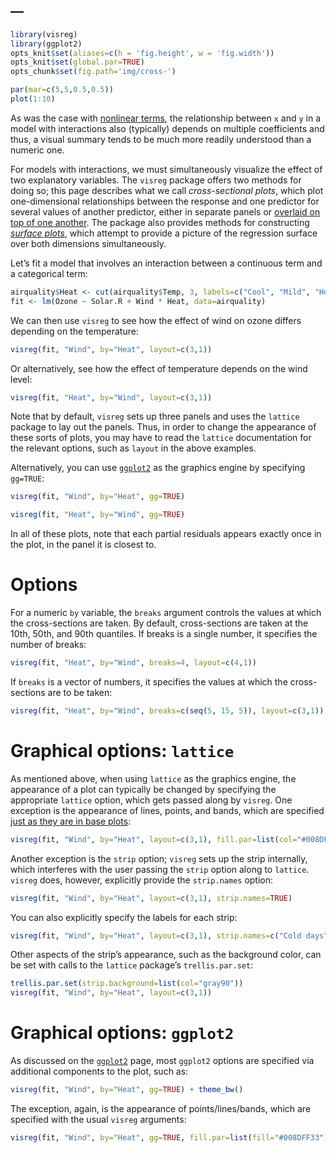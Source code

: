 ---
---

```r
library(visreg)
library(ggplot2)
opts_knit$set(aliases=c(h = 'fig.height', w = 'fig.width'))
opts_knit$set(global.par=TRUE)
opts_chunk$set(fig.path='img/cross-')
```
```r
par(mar=c(5,5,0.5,0.5))
plot(1:10)
```

As was the case with [nonlinear terms](trans.html), the relationship between `x` and `y` in a model with interactions also (typically) depends on multiple coefficients and thus, a visual summary tends to be much more readily understood than a numeric one.

For models with interactions, we must simultaneously visualize the effect of two explanatory variables.  The `visreg` package offers two methods for doing so; this page describes what we call *cross-sectional plots*, which plot one-dimensional relationships between the response and one predictor for several values of another predictor, either in separate panels or [overlaid on top of one another](overlay.html).  The package also provides methods for constructing [*surface plots*](surface.html), which attempt to provide a picture of the regression surface over both dimensions simultaneously.

Let's fit a model that involves an interaction between a continuous term and a categorical term:

```r
airquality$Heat <- cut(airquality$Temp, 3, labels=c("Cool", "Mild", "Hot"))
fit <- lm(Ozone ~ Solar.R + Wind * Heat, data=airquality)
```

We can then use `visreg` to see how the effect of wind on ozone differs depending on the temperature:

```r
visreg(fit, "Wind", by="Heat", layout=c(3,1))
```

Or alternatively, see how the effect of temperature depends on the wind level:

```r
visreg(fit, "Heat", by="Wind", layout=c(3,1))
```

Note that by default, `visreg` sets up three panels and uses the `lattice` package to lay out the panels.  Thus, in order to change the appearance of these sorts of plots, you may have to read the `lattice` documentation for the relevant options, such as `layout` in the above examples.

Alternatively, you can use [`ggplot2`](gg.html) as the graphics engine by specifying `gg=TRUE`:

```r
visreg(fit, "Wind", by="Heat", gg=TRUE)
```

```r
visreg(fit, "Heat", by="Wind", gg=TRUE)
```

In all of these plots, note that each partial residuals appears exactly once in the plot, in the panel it is closest to.

# Options

For a numeric `by` variable, the `breaks` argument controls the values at which the cross-sections are taken. By default, cross-sections are taken at the 10th, 50th, and 90th quantiles. If breaks is a single number, it specifies the number of breaks:

```r
visreg(fit, "Heat", by="Wind", breaks=4, layout=c(4,1))
```

If `breaks` is a vector of numbers, it specifies the values at which the cross-sections are to be taken:

```r
visreg(fit, "Heat", by="Wind", breaks=c(seq(5, 15, 5)), layout=c(3,1))
```

# Graphical options: `lattice`

As mentioned above, when using `lattice` as the graphics engine, the appearance of a plot can typically be changed by specifying the appropriate `lattice` option, which gets passed along by `visreg`.  One exception is the appearance of lines, points, and bands, which are specified [just as they are in base plots](options.html):

```r
visreg(fit, "Wind", by="Heat", layout=c(3,1), fill.par=list(col="#008DFF33"))
```

Another exception is the `strip` option; `visreg` sets up the strip internally, which interferes with the user passing the `strip` option along to `lattice`.  `visreg` does, however, explicitly provide the `strip.names` option:

```r
visreg(fit, "Wind", by="Heat", layout=c(3,1), strip.names=TRUE)
```

You can also explicitly specify the labels for each strip:

```r
visreg(fit, "Wind", by="Heat", layout=c(3,1), strip.names=c("Cold days", "Mild days", "Hot days"))
```

Other aspects of the strip's appearance, such as the background color, can be set with calls to the `lattice` package's `trellis.par.set`:

```r
trellis.par.set(strip.background=list(col="gray90"))
visreg(fit, "Wind", by="Heat", layout=c(3,1))
```

# Graphical options: `ggplot2`

As discussed on the [`ggplot2`](gg.html) page, most `ggplot2` options are specified via additional components to the plot, such as:

```r
visreg(fit, "Wind", by="Heat", gg=TRUE) + theme_bw()
```

The exception, again, is the appearance of points/lines/bands, which are specified with the usual `visreg` arguments:

```r
visreg(fit, "Wind", by="Heat", gg=TRUE, fill.par=list(fill="#008DFF33"))
```
